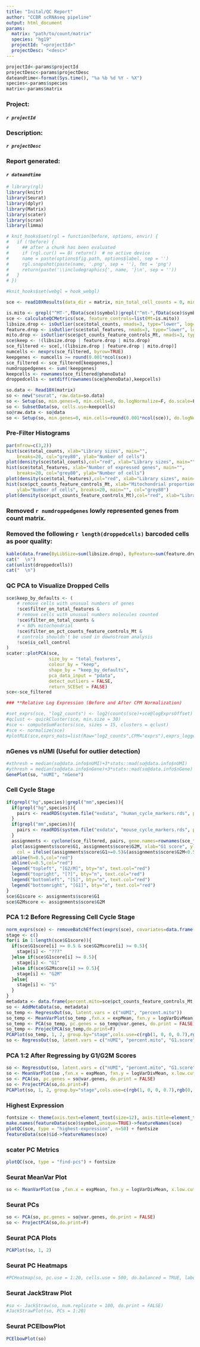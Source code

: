 ```yaml
---
title: "Inital/QC Report"
author: "CCBR scRNAseq pipeline"
output: html_document
params:
  matrix: "path/to/count/matrix"
  species: "hg19"
  projectId: "<projectId>"
  projectDesc: "<desc>"
---
```


```r
projectId<-params$projectId
projectDesc<-params$projectDesc
dateandtime<-format(Sys.time(), "%a %b %d %Y - %X")
species<-params$species
matrix<-params$matrix
```

### **Project:**
####    *`r projectId`*
### **Description:** 
####    *`r projectDesc`*
### **Report generated:** 
####    *`r dateandtime`* 

```r
# library(rgl)
library(knitr)
library(Seurat)
library(dplyr)
library(Matrix)
library(scater)
library(scran)
library(limma)

# knit_hooks$set(rgl = function(before, options, envir) {
#   if (!before) {
#     ## after a chunk has been evaluated
#     if (rgl.cur() == 0) return()  # no active device
#     name = paste(options$fig.path, options$label, sep = '')
#     rgl.snapshot(paste(name, '.png', sep = ''), fmt = 'png')
#     return(paste('\\includegraphics{', name, '}\n', sep = ''))
#   }
# })

#knit_hooks$set(webgl = hook_webgl)

sce <- read10XResults(data_dir = matrix, min_total_cell_counts = 0, min_mean_gene_counts = 0, expand = TRUE)

is.mito <- grepl("^MT-",fData(sce)$symbol)|grepl("^mt-",fData(sce)$symbol)
sce <- calculateQCMetrics(sce, feature_controls=list(Mt=is.mito))
libsize.drop <- isOutlier(sce$total_counts, nmads=3, type="lower", log=TRUE)
feature.drop <- isOutlier(sce$total_features, nmads=3, type="lower", log=TRUE)
mito.drop <- isOutlier(sce$pct_counts_feature_controls_Mt, nmads=3, type="higher")
sce$keep <- !(libsize.drop | feature.drop | mito.drop)
sce_filtered <- sce[,!(libsize.drop | feature.drop | mito.drop)]
numcells <- nexprs(sce_filtered, byrow=TRUE)
keepgenes <- numcells >= round(0.001*ncol(sce))
sce_filtered <- sce_filtered[keepgenes,]
numdroppedgenes <- sum(!keepgenes)
keepcells <- rownames(sce_filtered@phenoData)
droppedcells <- setdiff(rownames(sce@phenoData),keepcells)

so.data <- Read10X(matrix)
so <- new("seurat", raw.data=so.data)
so <- Setup(so, min.genes=0, min.cells=0, do.logNormalize=F, do.scale=F, do.center=F, project=projectId)
so <- SubsetData(so, cells.use=keepcells)
so@raw.data <- so@data
so <- Setup(so, min.genes=0, min.cells=round(0.001*ncol(sce)), do.logNormalize=T, do.scale=F, do.center=F, total.expr=1e4, project=projectId, save.raw=F)
```

### **Pre-Filter Histograms**

```r
par(mfrow=c(3,2))
hist(sce$total_counts, xlab="Library sizes", main="", 
    breaks=20, col="grey80", ylab="Number of cells")
plot(density(sce$total_counts),col="red", xlab="Library sizes", main="")
hist(sce$total_features, xlab="Number of expressed genes", main="", 
    breaks=20, col="grey80", ylab="Number of cells")
plot(density(sce$total_features),col="red", xlab="Library sizes", main="")
hist(sce$pct_counts_feature_controls_Mt, xlab="Mitochondrial proportion (%)", 
    ylab="Number of cells", breaks=20, main="", col="grey80")
plot(density(sce$pct_counts_feature_controls_Mt),col="red", xlab="Library sizes", main="")
```

### **Removed** `r numdroppedgenes` **lowly represented genes from count matrix.**  

### **Removed the following** `r length(droppedcells)` **barcoded cells as poor quality:**  


```r
kable(data.frame(ByLibSize=sum(libsize.drop), ByFeature=sum(feature.drop), ByMito=sum(mito.drop), Remaining=ncol(sce)))
cat("  \n")
cat(unlist(droppedcells))
cat("  \n")
```

### **QC PCA to Visualize Dropped Cells**

```r
sce$keep_by_defaults <- (
    # remove cells with unusual numbers of genes
    !sce$filter_on_total_features &
    # remove cells with unusual numbers molecules counted
    !sce$filter_on_total_counts &
    # < 80% mitochondrial
    !sce$filter_on_pct_counts_feature_controls_Mt &
    # controls shouldn't be used in downstream analysis
    !sce$is_cell_control
)
scater::plotPCA(sce,
                size_by = "total_features", 
                colour_by = "keep",
                shape_by = "keep_by_defaults",
                pca_data_input = "pdata",
                detect_outliers = FALSE,
                return_SCESet = FALSE)
sce<-sce_filtered
```

```r
### **Relative Log Expression (Before and After CPM Normalization)

#set_exprs(sce, "log2_counts") <- log2(counts(sce)+sce@logExprsOffset)
#qclust <- quickCluster(sce, min.size = 30)
#sce <- computeSumFactors(sce, sizes = 15, clusters = qclust)
#sce <- normalize(sce)
#plotRLE(sce,exprs_mats=list(Raw="log2_counts",CPM="exprs"),exprs_logged=c(TRUE,TRUE))
```

### **nGenes vs nUMI** (Useful for outlier detection)

```r
#xthresh = median(so@data.info$nUMI)+3*stats::mad(so@data.info$nUMI)
#ythresh = median(so@data.info$nGene)+3*stats::mad(so@data.info$nGene)
GenePlot(so, "nUMI", "nGene")
```

### **Cell Cycle Stage**

```r
if(grepl("hg",species)|grepl("mm",species)){
  if(grepl("hg",species)){
    pairs <- readRDS(system.file("exdata", "human_cycle_markers.rds", package="scran"))
  }
  if(grepl("mm",species)){
    pairs <- readRDS(system.file("exdata", "mouse_cycle_markers.rds", package="scran"))
  }
  assignments <- cyclone(sce_filtered, pairs, gene.names=rownames(sce_filtered))
  plot(assignments$score$G1, assignments$score$G2M, xlab="G1 score", ylab="G2/M score", pch=16, 
    col = ifelse((assignments$score$G1>=0.5)&(assignments$score$G2M<0.5),'green','orange'))
  abline(h=0.5,col="red")
  abline(v=0.5,col="red")
  legend("topleft", "[G2/M]", bty="n", text.col="red")
  legend("topright", "[?]", bty="n", text.col="red")
  legend("bottomleft", "[S]", bty="n", text.col="red")
  legend("bottomright", "[G1]", bty="n", text.col="red")
}
sce$G1score <- assignments$score$G1
sce$G2Mscore <- assignments$score$G2M
```

### **PCA 1:2 Before Regressing Cell Cycle Stage**

```r
norm_exprs(sce) <- removeBatchEffect(exprs(sce), covariates=data.frame(assignments$score[,c("G1", "G2M")],percent.mito=sce$pct_counts_feature_controls_Mt,nUMI=so@data.info$nUMI))
stage <- c()
for(i in 1:length(sce$G1score)){
  if(sce$G1score[i] >= 0.5 & sce$G2Mscore[i] >= 0.5){
    stage[i] <- "???"
  }else if(sce$G1score[i] >= 0.5){
    stage[i] <- "G1"
  }else if(sce$G2Mscore[i] >= 0.5){
    stage[i] <- "G2M"
  }else{
    stage[i] <- "S"
  }
}
metadata <- data.frame(percent.mito=sce$pct_counts_feature_controls_Mt,G1.score=sce$G1score,G2M.score=sce$G2Mscore,stage=stage,row.names=colnames(sce))
so <- AddMetaData(so, metadata)
so_temp <- RegressOut(so, latent.vars = c("nUMI", "percent.mito"))
so_temp <- MeanVarPlot(so_temp ,fxn.x = expMean, fxn.y = logVarDivMean, x.low.cutoff = 0.0125, x.high.cutoff = 3, y.cutoff = 0.5, do.contour = F, do.plot=F)
so_temp <- PCA(so_temp, pc.genes = so_temp@var.genes, do.print = FALSE)
so_temp <- ProjectPCA(so_temp,do.print=F)
PCAPlot(so_temp, 1, 2, group.by="stage",cols.use=c(rgb(1, 0, 0, 0.7),rgb(0, 1, 0, 0.3),rgb(0, 0, 1, 0.7),rgb(0, 0, 0, 0.7)))
so <- RegressOut(so, latent.vars = c("nUMI", "percent.mito", "G1.score", "G2M.score"))
```

### **PCA 1:2 After Regressing by G1/G2M Scores**

```r
so <- RegressOut(so, latent.vars = c("nUMI", "percent.mito", "G1.score", "G2M.score"))
so <- MeanVarPlot(so ,fxn.x = expMean, fxn.y = logVarDivMean, x.low.cutoff = 0.0125, x.high.cutoff = 3, y.cutoff = 0.5, do.contour = F, do.plot=F)
so <- PCA(so, pc.genes = so@var.genes, do.print = FALSE)
so <- ProjectPCA(so,do.print=F)
PCAPlot(so, 1, 2, group.by="stage",cols.use=c(rgb(1, 0, 0, 0.7),rgb(0, 1, 0, 0.3),rgb(0, 0, 1, 0.7),rgb(0, 0, 0, 0.7)))
```

### **Highest Expression**

```r
fontsize <- theme(axis.text=element_text(size=12), axis.title=element_text(size=16))
make.names(featureData(sce)$symbol,unique=TRUE)->featureNames(sce)
plotQC(sce, type = "highest-expression", n=50) + fontsize
featureData(sce)$id->featureNames(sce)
```

### **scater PC Metrics**

```r
plotQC(sce, type = "find-pcs") + fontsize
```

### **Seurat MeanVar Plot**
```r
so <- MeanVarPlot(so ,fxn.x = expMean, fxn.y = logVarDivMean, x.low.cutoff = 0.0125, x.high.cutoff = 3, y.cutoff = 0.5, do.contour = F)
```

### **Seurat PCs**

```r
so <- PCA(so, pc.genes = so@var.genes, do.print = FALSE)
so <- ProjectPCA(so,do.print=F)
```

### **Seurat PCA Plots**

```r
PCAPlot(so, 1, 2)
```

### **Seurat PC Heatmaps**

```r
#PCHeatmap(so, pc.use = 1:20, cells.use = 500, do.balanced = TRUE, label.columns = FALSE, use.full = FALSE)
```

### **Seurat JackStraw Plot**

```r
#so <- JackStraw(so, num.replicate = 100, do.print = FALSE)
#JackStrawPlot(so, PCs = 1:20)

```

### **Seurat PCElbowPlot**

```r
PCElbowPlot(so)
```
